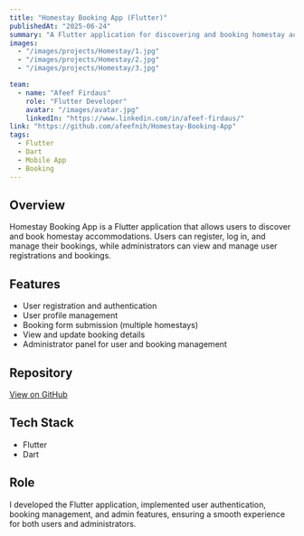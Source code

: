 ```yaml
---
title: "Homestay Booking App (Flutter)"
publishedAt: "2025-06-24"
summary: "A Flutter application for discovering and booking homestay accommodations. Users can register, manage bookings, and admins can oversee all users and reservations."
images:
  - "/images/projects/Homestay/1.jpg"
  - "/images/projects/Homestay/2.jpg"
  - "/images/projects/Homestay/3.jpg"

team:
  - name: "Afeef Firdaus"
    role: "Flutter Developer"
    avatar: "/images/avatar.jpg"
    linkedIn: "https://www.linkedin.com/in/afeef-firdaus/"
link: "https://github.com/afeefnih/Homestay-Booking-App"
tags:
  - Flutter
  - Dart
  - Mobile App
  - Booking
---
```


## Overview
Homestay Booking App is a Flutter application that allows users to discover and book homestay accommodations. Users can register, log in, and manage their bookings, while administrators can view and manage user registrations and bookings.

## Features
- User registration and authentication
- User profile management
- Booking form submission (multiple homestays)
- View and update booking details
- Administrator panel for user and booking management

## Repository
[View on GitHub](https://github.com/afeefnih/Homestay-Booking-App)


## Tech Stack
- Flutter
- Dart

## Role
I developed the Flutter application, implemented user authentication, booking management, and admin features, ensuring a smooth experience for both users and administrators.
